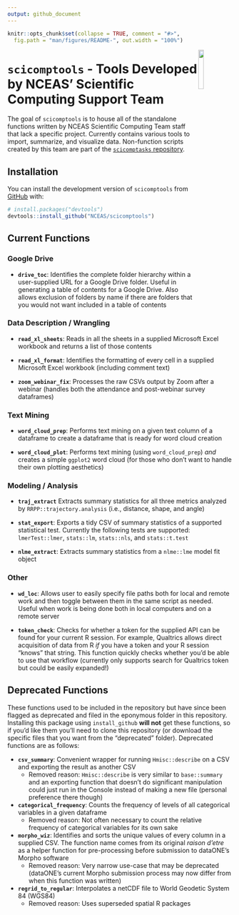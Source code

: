 ```yaml
---
output: github_document
---
```


<!-- README.md is generated from README.Rmd. Please edit that file -->

```r
knitr::opts_chunk$set(collapse = TRUE, comment = "#>",
  fig.path = "man/figures/README-", out.width = "100%")
```

<img src = "man/figures/scicomptools_hex.png" align = "right" width = "15%" />

# `scicomptools` - Tools Developed by NCEAS' Scientific Computing Support Team

<!-- badges: start -->
<!-- badges: end -->

The goal of `scicomptools` is to house all of the standalone functions written by NCEAS Scientific Computing Team staff that lack a specific project. Currently contains various tools to import, summarize, and visualize data. Non-function scripts created by this team are part of the [`scicomptasks` repository](https://github.com/NCEAS/scicomptasks#readme).

## Installation

You can install the development version of `scicomptools` from [GitHub](https://github.com/) with:

``` r
# install.packages("devtools")
devtools::install_github("NCEAS/scicomptools")
```

## Current Functions

### Google Drive

- **`drive_toc`**: Identifies the complete folder hierarchy within a user-supplied URL for a Google Drive folder. Useful in generating a table of contents for a Google Drive. Also allows exclusion of folders by name if there are folders that you would not want included in a table of contents

### Data Description / Wrangling

- **`read_xl_sheets`**: Reads in all the sheets in a supplied Microsoft Excel workbook and returns a list of those contents

- **`read_xl_format`**: Identifies the formatting of every cell in a supplied Microsoft Excel workbook (including comment text)

- **`zoom_webinar_fix`**: Processes the raw CSVs output by Zoom after a webinar (handles both the attendance and post-webinar survey dataframes)

### Text Mining

- **`word_cloud_prep`**: Performs text mining on a given text column of a dataframe to create a dataframe that is ready for word cloud creation

- **`word_cloud_plot`**: Performs text mining (using `word_cloud_prep`) *and* creates a simple `ggplot2` word cloud (for those who don't want to handle their own plotting aesthetics)

### Modeling / Analysis

- **`traj_extract`** Extracts summary statistics for all three metrics analyzed by `RRPP::trajectory.analysis` (i.e., distance, shape, and angle)

- **`stat_export`**: Exports a tidy CSV of summary statistics of a supported statistical test. Currently the following tests are supported: `lmerTest::lmer`, `stats::lm`, `stats::nls`, and `stats::t.test`

- **`nlme_extract`**: Extracts summary statistics from a `nlme::lme` model fit object

### Other

- **`wd_loc`**: Allows user to easily specify file paths both for local and remote work and then toggle between them in the same script as needed. Useful when work is being done both in local computers and on a remote server 

- **`token_check`**: Checks for whether a token for the supplied API can be found for your current R session. For example, Qualtrics allows direct acquisition of data from R *if* you have a token and your R session "knows" that string. This function quickly checks whether you'd be able to use that workflow (currently only supports search for Qualtrics token but could be easily expanded!)

## Deprecated Functions

These functions used to be included in the repository but have since been flagged as deprecated and filed in the eponymous folder in this repository. Installing this package using `install_github` **will not** get these functions, so if you'd like them you'll need to clone this repository (or download the specific files that you want from the "deprecated" folder). Deprecated functions are as follows:

- **`csv_summary`**: Convenient wrapper for running `Hmisc::describe` on a CSV and exporting the result as another CSV
    - Removed reason: `Hmisc::describe` is very similar to `base::summary` and an exporting function that doesn't do significant manipulation could just run in the Console instead of making a new file (personal preference there though) 

- **`categorical_frequency`**: Counts the frequency of levels of all categorical variables in a given dataframe
    - Removed reason: Not often necessary to count the relative frequency of categorical variables for its own sake
    
- **`morpho_wiz`**: Identifies and sorts the unique values of every column in a supplied CSV. The function name comes from its original *raison d'etre* as a helper function for pre-processing before submission to dataONE's Morpho software
    - Removed reason: Very narrow use-case that may be deprecated (dataONE's current Morpho submission process may now differ from when this function was written)

- **`regrid_to_regular`**: Interpolates a netCDF file to World Geodetic System 84 (WGS84)
    - Removed reason: Uses superseded spatial R packages
